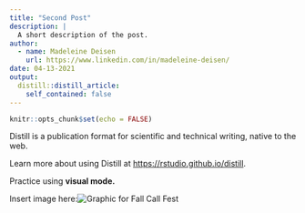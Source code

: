 ```yaml
---
title: "Second Post"
description: |
  A short description of the post.
author:
  - name: Madeleine Deisen
    url: https://www.linkedin.com/in/madeleine-deisen/
date: 04-13-2021
output:
  distill::distill_article:
    self_contained: false
---
```


```r
knitr::opts_chunk$set(echo = FALSE)
```

Distill is a publication format for scientific and technical writing, native to the web.

Learn more about using Distill at <https://rstudio.github.io/distill>.

Practice using **visual mode.**

Insert image here:![Graphic for Fall Call Fest](images/sl_callfest_IG.png)
